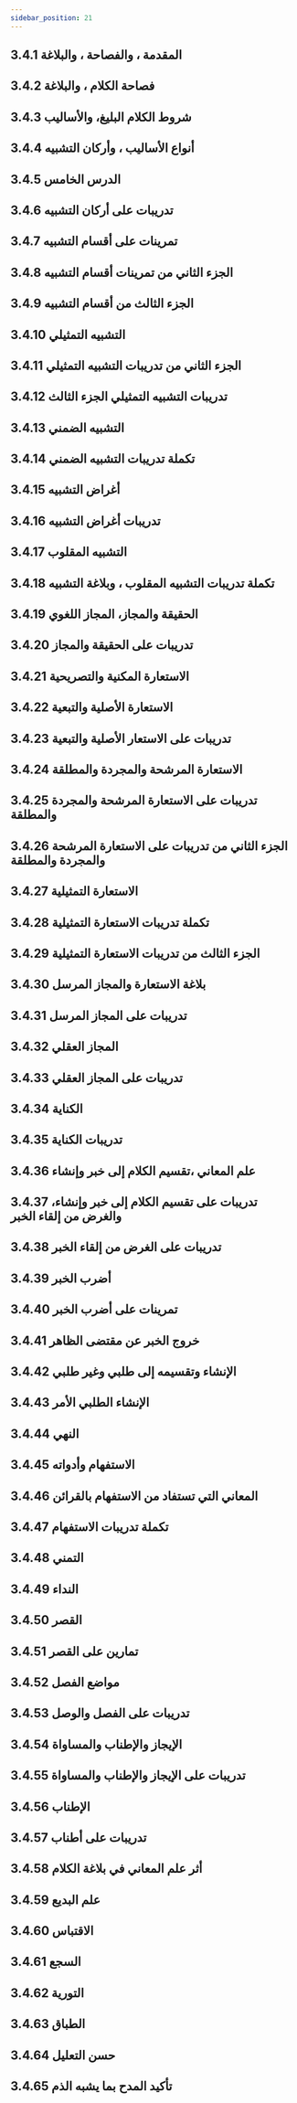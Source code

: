 ```yaml
---
sidebar_position: 21
---
```


## 3.4.1 المقدمة ، والفصاحة ، والبلاغة
<YouTube youTubeId='3Ed0VXQwjng' />

## 3.4.2 فصاحة الكلام ، والبلاغة
<YouTube youTubeId='F9NGvImYfS0' />

## 3.4.3 شروط الكلام البليغ، والأساليب
<YouTube youTubeId='EQ7pdezVXDM' />

## 3.4.4 أنواع الأساليب ، وأركان التشبيه
<YouTube youTubeId='1msXPCr0gxk' />

## 3.4.5 الدرس الخامس
<YouTube youTubeId='CeAO1fQQyHg' />

## 3.4.6 تدريبات على أركان التشبيه
<YouTube youTubeId='PYyDW0Lhfpo' />

## 3.4.7  تمرينات على أقسام التشبيه
<YouTube youTubeId='Sb5eRei95sk' />

## 3.4.8 الجزء الثاني من تمرينات أقسام التشبيه
<YouTube youTubeId='XTdWhZzrW2c' />

## 3.4.9 الجزء الثالث من أقسام التشبيه
<YouTube youTubeId='7QvWNCaLq2U' />

## 3.4.10 التشبيه التمثيلي
<YouTube youTubeId='WjSX0IY3Bd0' />

## 3.4.11 الجزء الثاني من تدريبات التشبيه التمثيلي
<YouTube youTubeId='NEUBIYV2OnA' />

## 3.4.12 تدريبات التشبيه التمثيلي الجزء الثالث
<YouTube youTubeId='A1A6D0fRZK8' />

## 3.4.13 التشبيه الضمني
<YouTube youTubeId='18H7QY02viY' />

## 3.4.14 تكملة تدريبات التشبيه الضمني
<YouTube youTubeId='0MiUOGsOoAA' />

## 3.4.15 أغراض التشبيه
<YouTube youTubeId='MtRP5M-o1sQ' />

## 3.4.16 تدريبات أغراض التشبيه
<YouTube youTubeId='U3-nsNj4VCs' />

## 3.4.17 التشبيه المقلوب
<YouTube youTubeId='H6M_vrZtrOw' />

## 3.4.18 تكملة تدريبات التشبيه المقلوب ، وبلاغة التشبيه
<YouTube youTubeId='la8IOQlih3w' />

## 3.4.19 الحقيقة والمجاز، المجاز اللغوي
<YouTube youTubeId='2N-0FRUV7WM' />

## 3.4.20 تدريبات على الحقيقة والمجاز
<YouTube youTubeId='IsjlaOnB1p0' />

## 3.4.21 الاستعارة المكنية والتصريحية
<YouTube youTubeId='TK5vQj3UD7A' />

## 3.4.22 الاستعارة الأصلية والتبعية
<YouTube youTubeId='nRwrfsTOQZo' />

## 3.4.23 تدريبات على الاستعار الأصلية والتبعية
<YouTube youTubeId='0LXn_Na462A' />

## 3.4.24 الاستعارة المرشحة والمجردة والمطلقة
<YouTube youTubeId='E9tkzrE04zo' />

## 3.4.25 تدريبات على الاستعارة المرشحة والمجردة والمطلقة
<YouTube youTubeId='QQ6VEK6bWmE' />

## 3.4.26 الجزء الثاني من تدريبات على الاستعارة المرشحة والمجردة والمطلقة
<YouTube youTubeId='BzynV5a47cg' />

## 3.4.27 الاستعارة التمثيلية
<YouTube youTubeId='KbcRW7lIUAw' />

## 3.4.28 تكملة تدريبات الاستعارة التمثيلية
<YouTube youTubeId='yxhzAu_hGQg' />

## 3.4.29 الجزء الثالث من تدريبات الاستعارة التمثيلية
<YouTube youTubeId='69Ah5b3GAFg' />

## 3.4.30 بلاغة الاستعارة والمجاز المرسل
<YouTube youTubeId='CUp90hpChho' />

## 3.4.31 تدريبات على المجاز المرسل
<YouTube youTubeId='br9V63wgiF4' />

## 3.4.32 المجاز العقلي
<YouTube youTubeId='MspzG07-uWw' />

## 3.4.33 تدريبات على المجاز العقلي
<YouTube youTubeId='GmMeGLiOgnQ' />

## 3.4.34 الكناية
<YouTube youTubeId='IXZ2oZH_wto' />

## 3.4.35 تدريبات الكناية
<YouTube youTubeId='yhnM1B0_f5s' />

## 3.4.36 علم المعاني ،تقسيم الكلام إلى خبر وإنشاء
<YouTube youTubeId='r2vT3jI2b7o' />

## 3.4.37 تدريبات على تقسيم الكلام إلى خبر وإنشاء، والغرض من إلقاء الخبر
<YouTube youTubeId='nLriiBulttw' />

## 3.4.38 تدريبات على الغرض من إلقاء الخبر
<YouTube youTubeId='I4p5PYAGjI4' />

## 3.4.39 أضرب الخبر
<YouTube youTubeId='UhSkS0z1gg4' />

## 3.4.40 تمرينات على أضرب الخبر
<YouTube youTubeId='cymKjuPIaWI' />

## 3.4.41 خروج الخبر عن مقتضى الظاهر
<YouTube youTubeId='fIbQlK1YKZw' />

## 3.4.42 الإنشاء وتقسيمه إلى طلبي وغير طلبي
<YouTube youTubeId='hPIXREU3oFs' />

## 3.4.43 الإنشاء الطلبي الأمر
<YouTube youTubeId='UvCVJXWpzi0' />

## 3.4.44 النهي
<YouTube youTubeId='_rNY5yeOnYk' />

## 3.4.45 الاستفهام وأدواته
<YouTube youTubeId='MkRcmnPlxm0' />

## 3.4.46 المعاني التي تستفاد من الاستفهام بالقرائن
<YouTube youTubeId='rvuMO57dtvg' />

## 3.4.47 تكملة تدريبات الاستفهام
<YouTube youTubeId='DiRHIbB-Bb0' />

## 3.4.48 التمني
<YouTube youTubeId='C7huNsByhTY' />

## 3.4.49 النداء
<YouTube youTubeId='PXIzUdr3O1c' />

## 3.4.50 القصر
<YouTube youTubeId='fDd4mJav9U8' />

## 3.4.51 تمارين على القصر
<YouTube youTubeId='eZP7n-QKQwU' />

## 3.4.52 مواضع الفصل
<YouTube youTubeId='rcA3o95_Qqk' />

## 3.4.53 تدريبات على الفصل والوصل
<YouTube youTubeId='9gIQTd65qgc' />

## 3.4.54 الإيجاز والإطناب والمساواة
<YouTube youTubeId='r0waW2nY3oM' />

## 3.4.55 تدريبات على الإيجاز والإطناب والمساواة
<YouTube youTubeId='IOZrtVxiNBA' />

## 3.4.56 الإطناب
<YouTube youTubeId='XTiKxs3msB4' />

## 3.4.57 تدريبات على أطناب
<YouTube youTubeId='ujABl88zKXE' />

## 3.4.58 أثر علم المعاني في بلاغة الكلام
<YouTube youTubeId='MKIYzsvo8W8' />

## 3.4.59 علم البديع
<YouTube youTubeId='NssleFq-6UA' />

## 3.4.60 الاقتباس
<YouTube youTubeId='ii8aU0p1g9w' />

## 3.4.61 السجع
<YouTube youTubeId='M3IdBZuRuuY' />

## 3.4.62 التورية
<YouTube youTubeId='Eh2pl3lCcHY' />

## 3.4.63 الطباق
<YouTube youTubeId='8hwjDwZhGOs' />

## 3.4.64 حسن التعليل
<YouTube youTubeId='4ZuwWupAjNc' />

## 3.4.65 تأكيد المدح بما يشبه الذم
<YouTube youTubeId='UCGCHDyAvp0' />
